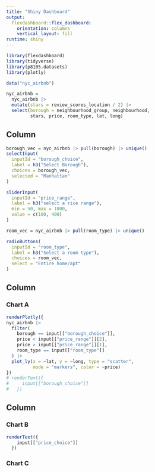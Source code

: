 ```yaml
---
title: "Shiny Dashboard"
output: 
  flexdashboard::flex_dashboard:
    orientation: columns
    vertical_layout: fill
runtime: shiny
---
```


```r
library(flexdashboard)
library(tidyverse)
library(p8105.datasets)
library(plotly)

data("nyc_airbnb")

nyc_airbnb = 
  nyc_airbnb |> 
  mutate(stars = review_scores_location / 2) |> 
  select(borough = neighbourhood_group, neighbourhood,
         stars, price, room_type, lat, long)
```

Column {.sidebar}
-----------------------------------------------------------------------

```r
borough_vec = nyc_airbnb |> pull(borough) |> unique()
selectInput(
  inputId = "borough_choice",
  label = h3("Select Borough"),
  choices = borough_vec,
  selected = "Manhattan"
)

sliderInput(
  inputId = "price_range",
  label = h3("select a rice range"),
  min = 50, max = 1000,
  value = c(100, 400)
)

room_vec = nyc_airbnb |> pull(room_type) |> unique()

radioButtons(
  inputId = "room_type",
  label = h3("Select a room type"),
  choices = room_vec,
  select = "Entire home/apt"
)
```

Column {data-width=650}
-----------------------------------------------------------------------

### Chart A

```r
renderPlotly({
nyc_airbnb |> 
  filter(
    borough == input[["borough_choice"]],
    price < input[["price_range"]][2],
    price > input[["price_range"]][1],
    room_type == input[["room_type"]]
  ) |> 
  plot_ly(x = ~lat, y = ~long, type = "scatter", 
          mode = "markers", color = ~price)
})
# renderText({
#     input[["borough_choice"]]
#   })
```

Column {data-width=350}
-----------------------------------------------------------------------

### Chart B

```r
renderText({
    input[["price_choice"]]
  })
```

### Chart C

```r

```

